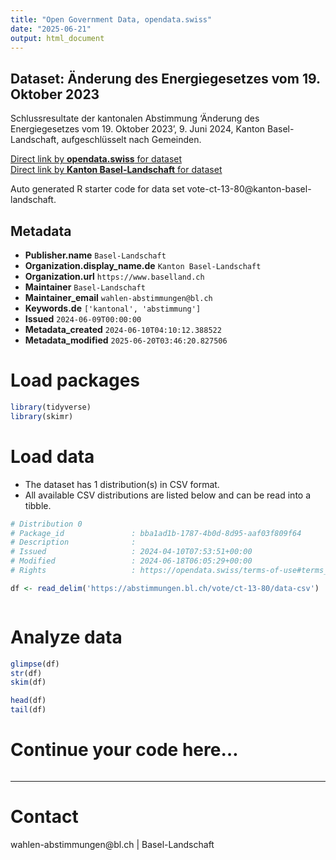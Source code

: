 ```yaml
---
title: "Open Government Data, opendata.swiss"
date: "2025-06-21"
output: html_document
---
```


## Dataset: Änderung des Energiegesetzes vom 19. Oktober 2023

Schlussresultate der kantonalen Abstimmung 'Änderung des Energiegesetzes vom 19. Oktober 2023', 9. Juni 2024, Kanton Basel-Landschaft, aufgeschlüsselt nach Gemeinden.

[Direct link by **opendata.swiss** for dataset](https://opendata.swiss/de/dataset/anderung-des-energiegesetzes-vom-19-oktober-2023)<br>
[Direct link by **Kanton Basel-Landschaft** for dataset](https://abstimmungen.bl.ch/vote/ct-13-80/data)

Auto generated R starter code for data set vote-ct-13-80@kanton-basel-landschaft.

## Metadata

- **Publisher.name** `Basel-Landschaft`
- **Organization.display_name.de** `Kanton Basel-Landschaft`
- **Organization.url** `https://www.baselland.ch`
- **Maintainer** `Basel-Landschaft`
- **Maintainer_email** `wahlen-abstimmungen@bl.ch`
- **Keywords.de** `['kantonal', 'abstimmung']`
- **Issued** `2024-06-09T00:00:00`
- **Metadata_created** `2024-06-10T04:10:12.388522`
- **Metadata_modified** `2025-06-20T03:46:20.827506`


# Load packages

```r

library(tidyverse)
library(skimr)

```

# Load data

-   The dataset has 1 distribution(s) in CSV format.
-   All available CSV distributions are listed below and can be read into a tibble.

```r

# Distribution 0
# Package_id               : bba1ad1b-1787-4b0d-8d95-aaf03f809f64
# Description              : 
# Issued                   : 2024-04-10T07:53:51+00:00
# Modified                 : 2024-06-18T06:05:29+00:00
# Rights                   : https://opendata.swiss/terms-of-use#terms_by

df <- read_delim('https://abstimmungen.bl.ch/vote/ct-13-80/data-csv')



```

# Analyze data

```r

glimpse(df)
str(df)
skim(df)

head(df)
tail(df)

```

# Continue your code here...

```r

```

------------------------------------------------------------------------

# Contact

wahlen-abstimmungen@bl.ch | Basel-Landschaft
